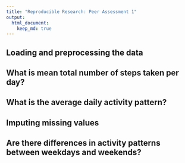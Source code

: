 ```yaml
---
title: "Reproducible Research: Peer Assessment 1"
output: 
  html_document:
    keep_md: true
---
```



## Loading and preprocessing the data



## What is mean total number of steps taken per day?


## What is the average daily activity pattern?




## Imputing missing values



## Are there differences in activity patterns between weekdays and weekends?

